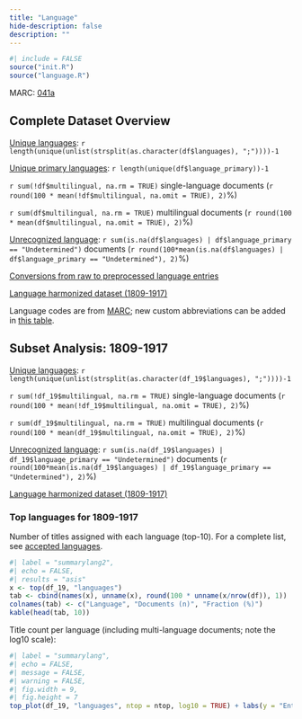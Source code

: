 ```yaml
---
title: "Language"
hide-description: false
description: ""
---
```


```r
#| include = FALSE
source("init.R")
source("language.R")
```

MARC: [041a](https://www.loc.gov/marc/bibliographic/bd041.html)

## Complete Dataset Overview

[Unique languages](dataTable/data_table.html?path=../output.tables/languages_accepted.csv):  `r length(unique(unlist(strsplit(as.character(df$languages), ";"))))-1` 

[Unique primary languages](dataTable/data_table.html?path=../output.tables/language_primary_accepted.csv): `r length(unique(df$language_primary))-1` 

`r sum(!df$multilingual, na.rm = TRUE)` single-language documents (`r round(100 * mean(!df$multilingual, na.omit = TRUE), 2)`%)

`r sum(df$multilingual, na.rm = TRUE)` multilingual documents (`r round(100 * mean(df$multilingual, na.omit = TRUE), 2)`%)

[Unrecognized language](dataTable/data_table.html?path=../output.tables/language_discarded.csv):  `r sum(is.na(df$languages) | df$language_primary == "Undetermined")` documents (`r round(100*mean(is.na(df$languages) | df$language_primary == "Undetermined"), 2)`%) 


[Conversions from raw to preprocessed language entries](dataTable/data_table.html?path=../output.tables/language_conversions.csv)

[Language harmonized dataset (1809-1917)](dataTable/data_table.html?path=https://a3s.fi/swift/v1/AUTH_3c0ccb602fa24298a6fe3ae224ca022f/fennica-container/output.tables/language.csv)

Language codes are from [MARC](https://www.loc.gov/marc/languages/language_code.html); new custom abbreviations can be added in [this table](dataTable/data_table.html?path=https://a3s.fi/swift/v1/AUTH_3c0ccb602fa24298a6fe3ae224ca022f/fennica-container/output.tables/language_abbreviations.csv).

## Subset Analysis: 1809-1917

[Unique languages](dataTable/data_table.html?path=../output.tables/languages_accepted_19.csv): `r length(unique(unlist(strsplit(as.character(df_19$languages), ";"))))-1`

`r sum(!df_19$multilingual, na.rm = TRUE)` single-language documents (`r round(100 * mean(!df_19$multilingual, na.omit = TRUE), 2)`%)

`r sum(df_19$multilingual, na.rm = TRUE)` multilingual documents (`r round(100 * mean(df_19$multilingual, na.omit = TRUE), 2)`%)

[Unrecognized language](dataTable/data_table.html?path=../output.tables/language_discarded_19.csv): `r sum(is.na(df_19$languages) | df_19$language_primary == "Undetermined")` documents (`r round(100*mean(is.na(df_19$languages) | df_19$language_primary == "Undetermined"), 2)`%)

[Language harmonized dataset (1809-1917)](dataTable/data_table.html?path=https://a3s.fi/swift/v1/AUTH_3c0ccb602fa24298a6fe3ae224ca022f/fennica-container/output.tables/language_19.csv)

### Top languages for 1809-1917

Number of titles assigned with each language (top-10). For a complete list, see [accepted languages](dataTable/data_table.html?path=../languages_accepted_19.csv).

```r
#| label = "summarylang2",
#| echo = FALSE,
#| results = "asis"
x <- top(df_19, "languages")
tab <- cbind(names(x), unname(x), round(100 * unname(x/nrow(df)), 1))
colnames(tab) <- c("Language", "Documents (n)", "Fraction (%)")
kable(head(tab, 10))
```

Title count per language (including multi-language documents; note the log10 scale):

```r
#| label = "summarylang",
#| echo = FALSE,
#| message = FALSE,
#| warning = FALSE,
#| fig.width = 9,
#| fig.height = 7
top_plot(df_19, "languages", ntop = ntop, log10 = TRUE) + labs(y = "Entries (n)")
```
